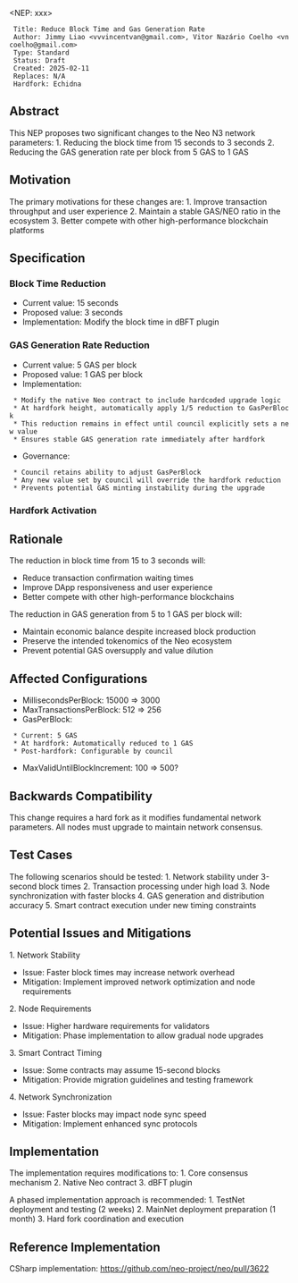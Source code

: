 <NEP: xxx>
  Title: Reduce Block Time and Gas Generation Rate
  Author: Jimmy Liao <vvvincentvan@gmail.com>, Vitor Nazário Coelho <vncoelho@gmail.com>
  Type: Standard
  Status: Draft
  Created: 2025-02-11
  Replaces: N/A
  Hardfork: Echidna

==Abstract==

This NEP proposes two significant changes to the Neo N3 network parameters:
1. Reducing the block time from 15 seconds to 3 seconds
2. Reducing the GAS generation rate per block from 5 GAS to 1 GAS

==Motivation==

The primary motivations for these changes are:
1. Improve transaction throughput and user experience
2. Maintain a stable GAS/NEO ratio in the ecosystem
3. Better compete with other high-performance blockchain platforms

==Specification==

===Block Time Reduction===
* Current value: 15 seconds
* Proposed value: 3 seconds
* Implementation: Modify the block time in dBFT plugin

===GAS Generation Rate Reduction===
* Current value: 5 GAS per block
* Proposed value: 1 GAS per block
* Implementation: 
  * Modify the native Neo contract to include hardcoded upgrade logic
  * At hardfork height, automatically apply 1/5 reduction to GasPerBlock
  * This reduction remains in effect until council explicitly sets a new value
  * Ensures stable GAS generation rate immediately after hardfork
* Governance:
  * Council retains ability to adjust GasPerBlock
  * Any new value set by council will override the hardfork reduction
  * Prevents potential GAS minting instability during the upgrade

===Hardfork Activation===

==Rationale==

The reduction in block time from 15 to 3 seconds will:
* Reduce transaction confirmation waiting times
* Improve DApp responsiveness and user experience
* Better compete with other high-performance blockchains

The reduction in GAS generation from 5 to 1 GAS per block will:
* Maintain economic balance despite increased block production
* Preserve the intended tokenomics of the Neo ecosystem
* Prevent potential GAS oversupply and value dilution

== Affected Configurations ==

* MillisecondsPerBlock: 15000 => 3000
* MaxTransactionsPerBlock: 512 => 256
* GasPerBlock: 
  * Current: 5 GAS
  * At hardfork: Automatically reduced to 1 GAS
  * Post-hardfork: Configurable by council
* MaxValidUntilBlockIncrement: 100 => 500?

==Backwards Compatibility==

This change requires a hard fork as it modifies fundamental network parameters. All nodes must upgrade to maintain network consensus.

==Test Cases==

The following scenarios should be tested:
1. Network stability under 3-second block times
2. Transaction processing under high load
3. Node synchronization with faster blocks
4. GAS generation and distribution accuracy
5. Smart contract execution under new timing constraints

==Potential Issues and Mitigations==

1. Network Stability
* Issue: Faster block times may increase network overhead
* Mitigation: Implement improved network optimization and node requirements

2. Node Requirements
* Issue: Higher hardware requirements for validators
* Mitigation: Phase implementation to allow gradual node upgrades

3. Smart Contract Timing
* Issue: Some contracts may assume 15-second blocks
* Mitigation: Provide migration guidelines and testing framework

4. Network Synchronization
* Issue: Faster blocks may impact node sync speed
* Mitigation: Implement enhanced sync protocols

==Implementation==

The implementation requires modifications to:
1. Core consensus mechanism
2. Native Neo contract
3. dBFT plugin

A phased implementation approach is recommended:
1. TestNet deployment and testing (2 weeks)
2. MainNet deployment preparation (1 month)
3. Hard fork coordination and execution

==Reference Implementation==

CSharp implementation: https://github.com/neo-project/neo/pull/3622